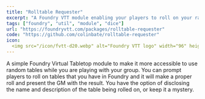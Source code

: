 ```yaml
---
title: "Rolltable Requester"
excerpt: "A Foundry VTT module enabling your players to roll on your random tables without needing direct access."
tags: ["foundry", "util", "module", "dice"]
url: "https://foundryvtt.com/packages/rolltable-requester"
code: "https://github.com/colinbate/rolltable-requester"
icon:
  <img src="/icon/fvtt-d20.webp" alt="Foundry VTT logo" width="96" height="96">
---
```

A simple Foundry Virtual Tabletop module to make it more accessible to use random tables while you are playing with your group. You can prompt players to roll on tables that you have in Foundry and it will make a proper roll and present the GM with the result. You have the option of disclosing the name and description of the table being rolled on, or keep it a mystery.